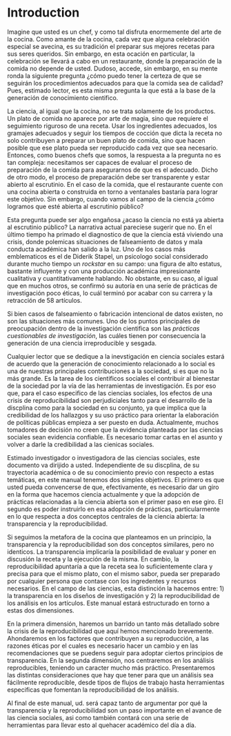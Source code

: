 # Introduction {#intro}

Imagine que usted es un chef, y como tal disfruta enormemente del arte de la cocina. Como amante de la cocina, cada vez que alguna celebración especial se avecina, es su tradición el preparar sus mejores recetas para sus seres queridos. Sin embargo, en esta ocación en particular, la celebración se llevará a cabo en un restaurante, donde la preparación de la comida no depende de usted. Dudoso, accede, sin embargo, en su mente ronda la siguiente pregunta ¿cómo puedo tener la certeza de que se seguirán los procedimientos adecuados para que la comida sea de calidad? Pues, estimado lector, es esta misma pregunta la que está a la base de la generación de conocimiento cientifico.

La ciencia, al igual que la cocina, no se trata solamente de los productos. Un plato de comida no aparece por arte de magia, sino que requiere el seguimiento riguroso de una receta. Usar los ingredientes adecuados, los gramajes adecuados y seguir los tiempos de cocción que dicta la receta no solo contribuyen a preparar un buen plato de comida, sino que hacen posible que ese plato pueda ser reproducido cada vez que sea necesario. Entonces, como buenos chefs que somos, la respuesta a la pregunta no es tan compleja: necesitamos ser capaces de evaluar el proceso de preparación de la comida para asegurarnos de que es el adecuado. Dicho de otro modo, el proceso de preparación debe ser transparente y estar abierto al escrutinio. En el caso de la comida, que el restaurante cuente con una cocina abierta o construida en torno a ventanales bastaría para lograr este objetivo. Sin embargo, cuando vamos al campo de la ciencia ¿cómo logramos que esté abierta al escrutinio público?

Esta pregunta puede ser algo engañosa ¿acaso la ciencia no está ya abierta al escrutinio público? La narrativa actual pareciese sugerir que no. En el último tiempo ha primado el diagnostico de que la ciencia está viviendo una crisis, donde polemicas situaciones de falseamiento de datos y mala conducta académica han salido a la luz. Uno de los casos más emblematicos es el de Diderik Stapel, un psicologo social considerado durante mucho tiempo un _rockstar_ en su campo: una figura de alto estatus, bastante influyente y con una producción académica impresionante cualitativa y cuantitativamente hablando. No obstante, en su caso, al igual que en muchos otros, se confirmó su autoría en una seríe de prácticas de investigación poco éticas, lo cuál terminó por acabar con su carrera y la retracción de 58 artículos.

Si bien casos de falseamiento o fabricación intencional de datos existen, no son las situaciones más comunes. Uno de los puntos principales de preocupación dentro de la investigación cientifica son las _prácticas cuestionables de investigación_, las cuáles tienen por consecuencia la generación de una ciencia irreproducible y sesgada.

Cualquier lector que se dedique a la inevstigación en ciencia sociales estará de acuerdo que la generación de conocimiento relacionado a lo social es una de nuestras principales contribuciones a la sociedad, si es que no la más grande. Es la tarea de los cientificos sociales el contribuir al bienestar de la sociedad por la vía de las herramientas de investigación. Es por eso que, para el caso especifico de las ciencias sociales, los efectos de una crisis de reproducibilidad son perjudiciales tanto para el desarrollo de la discplina como para la sociedad en su conjunto, ya que implica que la credibilidad de los hallazgos y su uso práctico para orientar la elaboración de políticas públicas empieza a ser puesto en duda. Actualmente, muchos tomadores de decisión no creen que la evidencia planteada por las ciencias sociales sean evidencia confiable. Es necesario tomar cartas en el asunto y volver a darle la credibilidad a las cienicas sociales.

Estimado investigador o investigadora de las ciencias sociales, este documento va dirijido a usted. Independiente de su discplina, de su trayectoria académica o de su conocimiento previo con respecto a estas temáticas, en este manual tenemos dos simples objetivos. El primero es que usted pueda convencerse de que, efectivamente, es necesario dar un giro en la forma que hacemos ciencia actualmente y que la adopción de prácticas relacionadas a la ciencia abierta son el primer paso en ese giro. El segundo es poder instruirlo en esa adopción de prácticas, particularmente en lo que respecta a dos conceptos centrales de la ciencia abierta: la transparencia y la reproducibilidad.

Si seguimos la metafora de la cocina que planteamos en un principio, la transparencia y la reproducibilidad son dos conceptos similares, pero no identicos. La transparencia implicaría la posibilidad de evaluar y poner en discusión la receta y la ejecución de la misma. En cambio, la reproducibilidad apuntaría a que la receta sea lo suficientemente clara y precisa para que el mismo plato, con el mismo sabor, pueda ser preparado por cualquier persona que contase con los ingredentes y recursos necesarios. En el campo de las ciencias, esta distinción la hacemos entre: 1) la transparencia en los diseños de investigación y 2) la reproducibilidad de los análisis en los artículos. Este manual estará estructurado en torno a estas dos dimensiones.

En la primera dimensión, haremos un barrido un tanto más detallado sobre la crisis de la reproducibilidad que aquí hemos mencionado brevemente. Ahondaremos en los factores que contribuyen a su reproducción, a las razones éticas por el cuales es necesario hacer un cambio y en las recomendaciones que se puedens seguir para adoptar ciertos principios de transparencia. En la segunda dimensión, nos centraremos en los análisis reproducibles, teniendo un caracter mucho más práctico. Presentaremos las distintas consideraciones que hay que tener para que un análisis sea fácilmente reproducible, desde tipos de flujos de trabajo hasta herramientas especificas que fomentan la reproducibilidad de los análisis.

Al final de este manual, ud. será capaz tanto de argumentar por qué la transparencia y la reproducibilidad son un paso importante en el avance de las ciencia sociales, asi como también contará con una serie de herramientas para llevar esto al quehacer académico del día a día.
